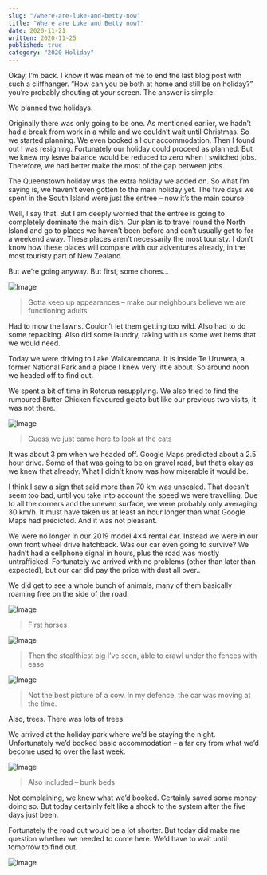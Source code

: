 ```yaml
---
slug: "/where-are-luke-and-betty-now"
title: "Where are Luke and Betty now?"
date: 2020-11-21
written: 2020-11-25
published: true
category: "2020 Holiday"
---
```


Okay, I’m back. I know it was mean of me to end the last blog post with such a cliffhanger. “How can you be both at home and still be on holiday?” you’re probably shouting at your screen. The answer is simple:

We planned two holidays.

Originally there was only going to be one. As mentioned earlier, we hadn’t had a break from work in a while and we couldn’t wait until Christmas. So we started planning. We even booked all our accommodation. Then I found out I was resigning. Fortunately our holiday could proceed as planned. But we knew my leave balance would be reduced to zero when I switched jobs. Therefore, we had better make the most of the gap between jobs.

The Queenstown holiday was the extra holiday we added on. So what I’m saying is, we haven’t even gotten to the main holiday yet. The five days we spent in the South Island were just the entree – now it’s the main course.

Well, I say that. But I am deeply worried that the entree is going to completely dominate the main dish. Our plan is to travel round the North Island and go to places we haven’t been before and can’t usually get to for a weekend away. These places aren’t necessarily the most touristy. I don’t know how these places will compare with our adventures already, in the most touristy part of New Zealand.

But we’re going anyway. But first, some chores…

![Image](img_20201121_102008.jpg)

> Gotta keep up appearances – make our neighbours believe we are functioning adults

Had to mow the lawns. Couldn’t let them getting too wild. Also had to do some repacking. Also did some laundry, taking with us some wet items that we would need.

Today we were driving to Lake Waikaremoana. It is inside Te Uruwera, a former National Park and a place I knew very little about. So around noon we headed off to find out.

We spent a bit of time in Rotorua resupplying. We also tried to find the rumoured Butter Chicken flavoured gelato but like our previous two visits, it was not there.

![Image](img_20201121_152212.jpg)

> Guess we just came here to look at the cats

It was about 3 pm when we headed off. Google Maps predicted about a 2.5 hour drive. Some of that was going to be on gravel road, but that’s okay as we knew that already. What I didn’t know was how miserable it would be.

I think I saw a sign that said more than 70 km was unsealed. That doesn’t seem too bad, until you take into account the speed we were travelling. Due to all the corners and the uneven surface, we were probably only averaging 30 km/h. It must have taken us at least an hour longer than what Google Maps had predicted. And it was not pleasant.

We were no longer in our 2019 model 4×4 rental car. Instead we were in our own front wheel drive hatchback. Was our car even going to survive? We hadn’t had a cellphone signal in hours, plus the road was mostly untrafficked. Fortunately we arrived with no problems (other than later than expected), but our car did pay the price with dust all over..

We did get to see a whole bunch of animals, many of them basically roaming free on the side of the road.

![Image](img_20201121_170728.jpg)

> First horses

![Image](img_20201121_171047.jpg)

> Then the stealthiest pig I’ve seen, able to crawl under the fences with ease

![Image](img_20201121_171350.jpg)

> Not the best picture of a cow. In my defence, the car was moving at the time.

Also, trees. There was lots of trees.

We arrived at the holiday park where we’d be staying the night. Unfortunately we’d booked basic accommodation – a far cry from what we’d become used to over the last week.

![Image](img_20201122_083744.jpg)

> Also included – bunk beds

Not complaining, we knew what we’d booked. Certainly saved some money doing so. But today certainly felt like a shock to the system after the five days just been.

Fortunately the road out would be a lot shorter. But today did make me question whether we needed to come here. We’d have to wait until tomorrow to find out.

![Image](img_20201121_191243.jpg)